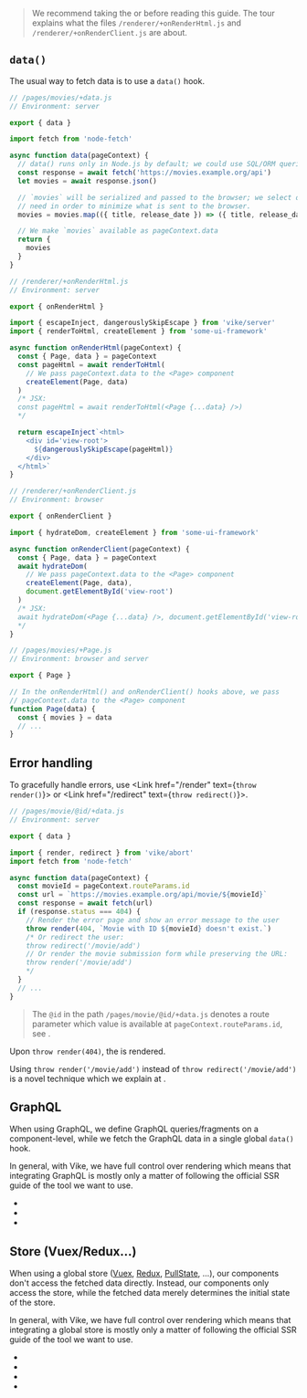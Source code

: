 
> We recommend taking the <Link text="React Tour" href="/react-tour" /> or <Link text="Vue Tour" href="/vue-tour" /> before reading this guide.
> The tour explains what the files `/renderer/+onRenderHtml.js` and `/renderer/+onRenderClient.js` are about.

## `data()`

The usual way to fetch data is to use a <Link href="/data">`data()`</Link> hook.

```js
// /pages/movies/+data.js
// Environment: server

export { data }

import fetch from 'node-fetch'

async function data(pageContext) {
  // data() runs only in Node.js by default; we could use SQL/ORM queries here.
  const response = await fetch('https://movies.example.org/api')
  let movies = await response.json()

  // `movies` will be serialized and passed to the browser; we select only the data we
  // need in order to minimize what is sent to the browser.
  movies = movies.map(({ title, release_date }) => ({ title, release_date }))

  // We make `movies` available as pageContext.data
  return {
    movies
  }
}
```

```js
// /renderer/+onRenderHtml.js
// Environment: server

export { onRenderHtml }

import { escapeInject, dangerouslySkipEscape } from 'vike/server'
import { renderToHtml, createElement } from 'some-ui-framework'

async function onRenderHtml(pageContext) {
  const { Page, data } = pageContext
  const pageHtml = await renderToHtml(
    // We pass pageContext.data to the <Page> component
    createElement(Page, data)
  )
  /* JSX:
  const pageHtml = await renderToHtml(<Page {...data} />)
  */

  return escapeInject`<html>
    <div id='view-root'>
      ${dangerouslySkipEscape(pageHtml)}
    </div>
  </html>`
}
```

```js
// /renderer/+onRenderClient.js
// Environment: browser

export { onRenderClient }

import { hydrateDom, createElement } from 'some-ui-framework'

async function onRenderClient(pageContext) {
  const { Page, data } = pageContext
  await hydrateDom(
    // We pass pageContext.data to the <Page> component
    createElement(Page, data),
    document.getElementById('view-root')
  )
  /* JSX:
  await hydrateDom(<Page {...data} />, document.getElementById('view-root'))
  */
}
```

```js
// /pages/movies/+Page.js
// Environment: browser and server

export { Page }

// In the onRenderHtml() and onRenderClient() hooks above, we pass
// pageContext.data to the <Page> component
function Page(data) {
  const { movies } = data
  // ...
}
```


## Error handling

To gracefully handle errors, use <Link href="/render" text={<code>throw render()</code>}></Link> or <Link href="/redirect" text={<code>throw redirect()</code>}></Link>.

```js
// /pages/movie/@id/+data.js
// Environment: server

export { data }

import { render, redirect } from 'vike/abort'
import fetch from 'node-fetch'

async function data(pageContext) {
  const movieId = pageContext.routeParams.id
  const url = `https://movies.example.org/api/movie/${movieId}`
  const response = await fetch(url)
  if (response.status === 404) {
    // Render the error page and show an error message to the user
    throw render(404, `Movie with ID ${movieId} doesn't exist.`)
    /* Or redirect the user:
    throw redirect('/movie/add')
    // Or render the movie submission form while preserving the URL:
    throw render('/movie/add')
    */
  }
  // ...
}
```

> The `@id` in the path `/pages/movie/@id/+data.js` denotes a route parameter which value is available at `pageContext.routeParams.id`, see <Link href="/routing" />.

Upon `throw render(404)`, the <Link text="error page" href="/error-page" /> is rendered.

Using `throw render('/movie/add')` instead of `throw redirect('/movie/add')` is a novel technique which we explain at <Link href="/auth#login-flow" />.

## GraphQL

When using GraphQL, we define GraphQL queries/fragments on a component-level, while we fetch the GraphQL data in a single global `data()` hook.

In general, with Vike, we have full control over rendering which means that integrating GraphQL is mostly only a matter of following the official SSR guide of the tool we want to use.

- <Link href="/apollo-graphql" />
- <Link href="/relay" />
- <Link href="/urql" />

## Store (Vuex/Redux...)

When using a global store ([Vuex](https://vuex.vuejs.org/), [Redux](https://redux.js.org/), [PullState](https://lostpebble.github.io/pullstate/), ...), our components don't access the fetched data directly. Instead, our components only access the store, while the fetched data merely determines the initial state of the store.

In general, with Vike, we have full control over rendering which means that integrating a global store is mostly only a matter of following the official SSR guide of the tool we want to use.

- <Link href="/redux" />
- <Link href="/vuex" />
- <Link href="/pinia" />
- <Link href="/pullstate" />
